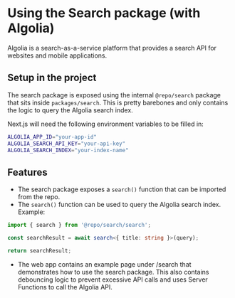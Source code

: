 
<Meta title="Help/Search" />

# Using the Search package (with Algolia)

Algolia is a search-as-a-service platform that provides a search API for websites and mobile applications.

## Setup in the project

The search package is exposed using the internal `@repo/search` package that sits inside `packages/search`.
This is pretty barebones and only contains the logic to query the Algolia search index.

Next.js will need the following environment variables to be filled in:

```sh
ALGOLIA_APP_ID="your-app-id"
ALGOLIA_SEARCH_API_KEY="your-api-key"
ALGOLIA_SEARCH_INDEX="your-index-name"
```

## Features

- The search package exposes a `search()` function that can be imported from the repo.
- The `search()` function can be used to query the Algolia search index. Example:

```ts
import { search } from '@repo/search/search';

const searchResult = await search<{ title: string }>(query);

return searchResult;
```

- The web app contains an example page under /search that demonstrates how to use the search package. This also contains debouncing logic to prevent excessive API calls and uses Server Functions to call the Algolia API.
